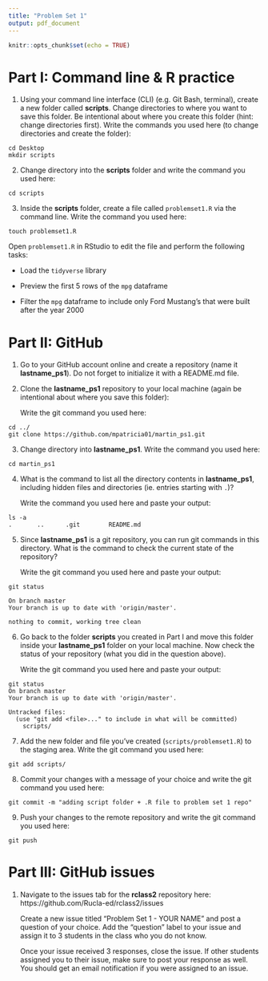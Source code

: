 ```yaml
---
title: "Problem Set 1"
output: pdf_document
---
```


```r
knitr::opts_chunk$set(echo = TRUE)
```

# Part I: Command line & R practice  

1. Using your command line interface (CLI) (e.g. Git Bash, terminal), create a new folder called **scripts**. Change directories to where you want to save this folder. Be intentional about where you create this folder (hint: change directories first). Write the commands you used here (to change directories and create the folder):  

```
cd Desktop
mkdir scripts
```  

2. Change directory into the **scripts** folder and write the command you used here:  

```
cd scripts
```

3. Inside the **scripts** folder, create a file called `problemset1.R` via the command line. Write the command you used here:  

```
touch problemset1.R
```

Open `problemset1.R` in RStudio to edit the file and perform the following tasks:

- Load the `tidyverse` library

- Preview the first 5 rows of the `mpg` dataframe  

- Filter the `mpg` dataframe to include only Ford Mustang's that were built after the year 2000


# Part II: GitHub  

1. Go to your GitHub account online and create a repository (name it **lastname_ps1**). Do not forget to initialize it with a README.md file.   


2. Clone the **lastname_ps1** repository to your local machine (again be intentional about where you save this folder): 

    Write the git command you used here:  

```
cd ../ 
git clone https://github.com/mpatricia01/martin_ps1.git
```

3. Change directory into **lastname_ps1**. Write the command you used here:  

```
cd martin_ps1
```

4. What is the command to list all the directory contents in **lastname_ps1**, including hidden files and directories (ie. entries starting with `.`)?  

    Write the command you used here and paste your output:

```
ls -a
.		..		.git		README.md
```


5. Since **lastname_ps1** is a git repository, you can run git commands in this directory. What is the command to check the current state of the repository?  

    Write the git command you used here and paste your output:

```
git status

On branch master
Your branch is up to date with 'origin/master'.

nothing to commit, working tree clean
```


6. Go back to the folder **scripts** you created in Part I and move this folder inside your **lastname_ps1** folder on your local machine. Now check the status of your repository (what you did in the question above). 

    Write the git command you used here and paste your output: 

```
git status
On branch master
Your branch is up to date with 'origin/master'.

Untracked files:
  (use "git add <file>..." to include in what will be committed)
	scripts/
```

7. Add the new folder and file you've created (`scripts/problemset1.R`) to the staging area. Write the git command you used here:  

```
git add scripts/
```

8. Commit your changes with a message of your choice and write the git command you used here:  
    
```
git commit -m "adding script folder + .R file to problem set 1 repo"
```

9. Push your changes to the remote repository and write the git command you used here:  
    
```
git push
```


# Part III: GitHub issues  

1. Navigate to the issues tab for the **rclass2** repository here: https://github.com/Rucla-ed/rclass2/issues

    Create a new issue titled "Problem Set 1 - YOUR NAME" and post a question of your choice. Add the "question" label to your issue and assign it to 3 students in the class who you do not know.

    Once your issue received 3 responses, close the issue. If other students assigned you to their issue, make sure to post your response as well. You should get an email notification if you were assigned to an issue.




